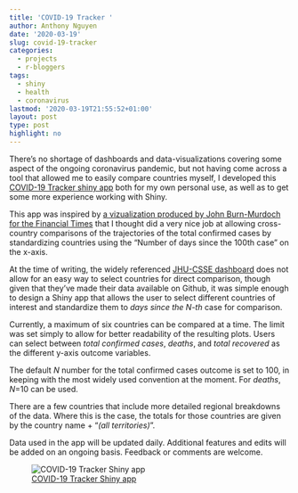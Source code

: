 ```yaml
---
title: 'COVID-19 Tracker '
author: Anthony Nguyen
date: '2020-03-19'
slug: covid-19-tracker
categories:
  - projects
  - r-bloggers
tags:
  - shiny
  - health
  - coronavirus
lastmod: '2020-03-19T21:55:52+01:00'
layout: post
type: post
highlight: no
---
```

There's no shortage of dashboards and data-visualizations covering some aspect of the ongoing coronavirus pandemic, but not having come across a tool that allowed me to easily compare countries myself, I developed this [COVID-19 Tracker shiny app](https://mentalbreaks.shinyapps.io/covid19/) both for my own personal use, as well as to get some more experience working with Shiny.

This app was inspired by [a vizualization produced by John Burn-Murdoch for the Financial Times](https://twitter.com/jburnmurdoch/status/1237737352879112194) that I thought did a very nice job at allowing cross-country comparisons of the trajectories of the total confirmed cases by standardizing countries using the "Number of days since the 100th case" on the x-axis.

At the time of writing, the widely referenced [JHU-CSSE dashboard](https://coronavirus.jhu.edu/map.html) does not allow for an easy way to select countries for direct comparison, though given that they've made their data available on Github, it was simple enough to design a Shiny app that allows the user to select different countries of interest and standardize them to *days since the N-th* case for comparison.

Currently, a maximum of six countries can be compared at a time. The limit was set simply to allow for better readability of the resulting plots. Users can select between *total confirmed cases*, *deaths*, and *total recovered* as the different y-axis outcome variables. 

The default *N* number for the total confirmed cases outcome is set to 100, in keeping with the most widely used convention at the moment. For *deaths*, *N*=10 can be used.  
 
There are a few countries that include more detailed regional breakdowns of the data. Where this is the case, the totals for those countries are given by the country name + "*(all territories)*".

Data used in the app will be updated daily. Additional features and edits will be added on an ongoing basis. Feedback or comments are welcome.

![[COVID-19 Tracker Shiny app](https://mentalbreaks.shinyapps.io/covid19/)](/posts/2020-03-19-covid-19-tracker_files/log_confirmed_20200319.png)

